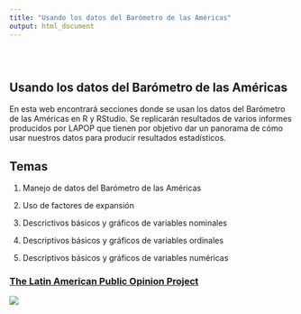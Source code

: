 ```yaml
---
title: "Usando los datos del Barómetro de las Américas"
output: html_document
---
```


<style type="text/css">
.title {
  display: none;
}

#getting-started img {
  margin-right: 10px;
}

</style>

<div class="row" style="padding-top: 30px;">
<div class="col-sm-6">

# **Usando los datos del Barómetro de las Américas**

En esta web encontrará secciones donde se usan los datos del Barómetro de las Américas en R y RStudio. Se replicarán resultados de varios informes producidos por LAPOP que tienen por objetivo dar un panorama de cómo usar nuestros datos para producir resultados estadísticos.

## Temas

1. Manejo de datos del Barómetro de las Américas

2. Uso de factores de expansión

3. Descrictivos básicos y gráficos de variables nominales

4. Descriptivos básicos y gráficos de variables ordinales

5. Descriptivos básicos y gráficos de variables numéricas

</div>
<div class="col-sm-6">

### [The Latin American Public Opinion Project](https://www.vanderbilt.edu/lapop/)

<a href = "https://crumplab.github.io">
![](images/logo.png)
</a>
</div>
